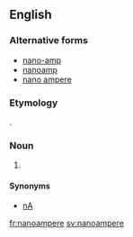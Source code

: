 ==English==

===Alternative forms===
*[[nano-amp]]
*[[nanoamp]]
*[[nano ampere]]

===Etymology===
{{prefix|nano|ampere}}.

===Noun===
{{en-noun}}

# {{SI-unit|nano|ampere|electrical current}}

====Synonyms====
*[[nA]]

[[fr:nanoampere]]
[[sv:nanoampere]]